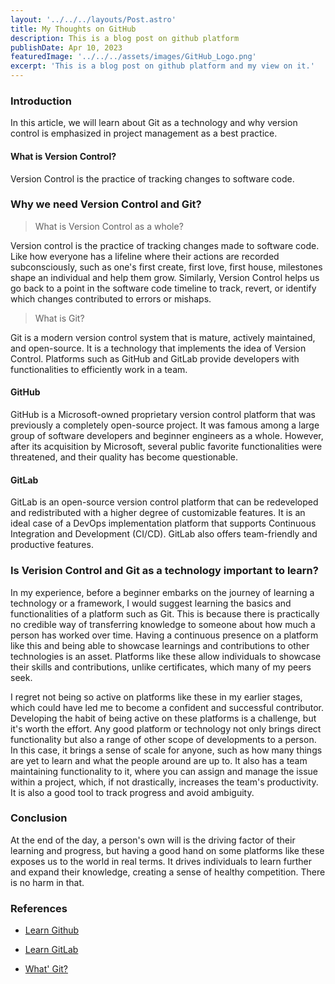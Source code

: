 ```yaml
---
layout: '../../../layouts/Post.astro'
title: My Thoughts on GitHub
description: This is a blog post on github platform
publishDate: Apr 10, 2023
featuredImage: '../../../assets/images/GitHub_Logo.png'
excerpt: 'This is a blog post on github platform and my view on it.'
---
```


### Introduction


In this article, we will learn about Git as a technology and why version control is emphasized in project management as a best practice.

#### What is Version Control?

Version Control is the practice of tracking changes to software code.

### Why we need Version Control and Git?


> What is Version Control as a whole?

Version control is the practice of tracking changes made to software code. Like how everyone has a lifeline where their actions are recorded subconsciously, such as one's first create, first love, first house, milestones shape an individual and help them grow. Similarly, Version Control helps us go back to a point in the software code timeline to track, revert, or identify which changes contributed to errors or mishaps.

> What is Git?

Git is a modern version control system that is mature, actively maintained, and open-source. It is a technology that implements the idea of Version Control. Platforms such as GitHub and GitLab provide developers with functionalities to efficiently work in a team.

#### GitHub

GitHub is a Microsoft-owned proprietary version control platform that was previously a completely open-source project. It was famous among a large group of software developers and beginner engineers as a whole. However, after its acquisition by Microsoft, several public favorite functionalities were threatened, and their quality has become questionable.

#### GitLab

GitLab is an open-source version control platform that can be redeveloped and redistributed with a higher degree of customizable features. It is an ideal case of a DevOps implementation platform that supports Continuous Integration and Development (CI/CD). GitLab also offers team-friendly and productive features.

### Is Verision Control and Git as a technology important to learn?

In my experience, before a beginner embarks on the journey of learning a technology or a framework, I would suggest learning the basics and functionalities of a platform such as Git. This is because there is practically no credible way of transferring knowledge to someone about how much a person has worked over time. Having a continuous presence on a platform like this and being able to showcase learnings and contributions to other technologies is an asset. Platforms like these allow individuals to showcase their skills and contributions, unlike certificates, which many of my peers seek.

I regret not being so active on platforms like these in my earlier stages, which could have led me to become a confident and successful contributor. Developing the habit of being active on these platforms is a challenge, but it's worth the effort. Any good platform or technology not only brings direct functionality but also a range of other scope of developments to a person. In this case, it brings a sense of scale for anyone, such as how many things are yet to learn and what the people around are up to. It also has a team maintaining functionality to it, where you can assign and manage the issue within a project, which, if not drastically, increases the team's productivity. It is also a good tool to track progress and avoid ambiguity.


### Conclusion

At the end of the day, a person's own will is the driving factor of their learning and progress, but having a good hand on some platforms like these exposes us to the world in real terms. It drives individuals to learn further and expand their knowledge, creating a sense of healthy competition. There is no harm in that.

### References
* [Learn Github](https://docs.github.com/en/get-started/quickstart/git-and-github-learning-resources)

* [Learn GitLab](https://about.gitlab.com/learn/)

* [What' Git?](https://www.atlassian.com/git/tutorials/what-is-git)
